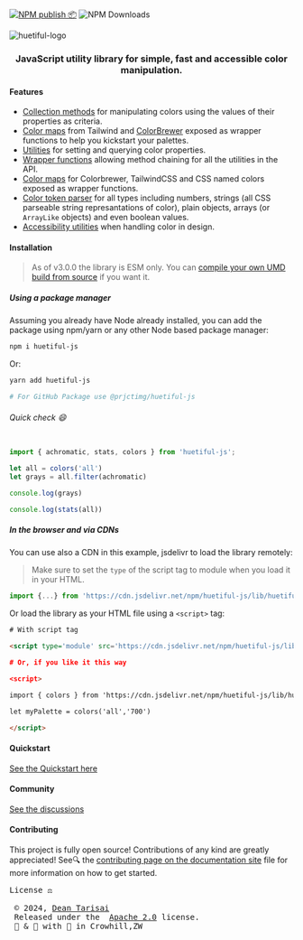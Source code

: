 [![NPM publish 📦](https://github.com/xml-wizard/huetiful/actions/workflows/release-please.yml/badge.svg)](https://github.com/xml-wizard/huetiful/actions/workflows/release-please.yml)
![NPM Downloads](https://img.shields.io/npm/dt/huetiful-js?style=flat-square&logo=npm&link=https%3A%2F%2Fnpmjs.com%2Fpackage%2Fhuetiful-js)

![huetiful-logo](_media/logo.svg)

<h3 align='center'>JavaScript utility library for simple, fast and accessible color manipulation.</h3>

#### Features 

- [Collection methods](https://huetiful-js.com/api/collection) for manipulating colors using the values of their properties as criteria.
- [Color maps](https://huetiful-js.com/api/palettes) from Tailwind and [ColorBrewer](colorbrewer2.org) exposed as wrapper functions to help you kickstart your palettes.
- [Utilities](https://huetiful-js.com/api/utilities) for setting and querying color properties.
- [Wrapper functions](https://huetiful-js.com/api/wrappers) allowing method chaining for all the utilities in the API.
- [Color maps](https://huetiful-js.com/api/colors) for Colorbrewer, TailwindCSS and CSS named colors exposed as wrapper functions.
- [Color token parser](https://huetiful-js.com/api/converterters) for all types including numbers, strings (all CSS parseable string represantations of color), plain objects, arrays (or `ArrayLike` objects) and even boolean values.
- [Accessibility utilities]() when handling color in design.

#### Installation

> As of v3.0.0 the library is ESM only. You can [compile your own UMD build from source](https://github.com/prjctimg/huetiful) if you want it.

##### Using a package manager

Assuming you already have Node already installed, you can add the package using npm/yarn or any other Node based package manager:

```bash
npm i huetiful-js
```

Or:

```bash
yarn add huetiful-js

# For GitHub Package use @prjctimg/huetiful-js
```

###### Quick check :smile:

```js

import { achromatic, stats, colors } from 'huetiful-js';

let all = colors('all')
let grays = all.filter(achromatic)

console.log(grays)

console.log(stats(all))

```

##### In the browser and via CDNs

You can use also a CDN in this example, jsdelivr to load the library remotely:

> Make sure to set the `type` of the script tag to module when you load it in your HTML.

```js
import {...} from 'https://cdn.jsdelivr.net/npm/huetiful-js/lib/huetiful.js'

```

Or load the library as your HTML file using a `<script>` tag:

```html
# With script tag

<script type='module' src='https://cdn.jsdelivr.net/npm/huetiful-js/lib/huetiful.min.js'></script

# Or, if you like it this way

<script>

import { colors } from 'https://cdn.jsdelivr.net/npm/huetiful-js/lib/huetiful.min.js'

let myPalette = colors('all','700')

</script>

```

#### Quickstart

[See the Quickstart here](https://huetiful-js.com/quickstart)

#### Community

[See the discussions](https://github.com/xml-wizard/huetiful/discussions)

#### Contributing

This project is fully open source! Contributions of any kind are greatly appreciated! See🔍 the [contributing page on the documentation site](_media/CONTRIBUTING.md) file for more information on how to get started.

 <pre>
License ⚖️

 © 2024, <a href="https://deantarisai.me">Dean Tarisai</a>
 Released under the  <a href="http://www.apache.org/licenses/LICENSE-2.0">Apache 2.0</a> license.</h5>
 🧪 & 🔬 with 🥃 in Crowhill,ZW</pre>
